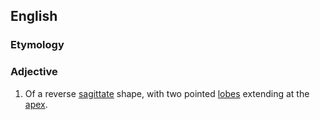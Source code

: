 ==English==

===Etymology===
{{prefix|en|ob|sagittate}}

===Adjective===
{{en-adj|-}}

# {{lb|en|botany|of leaves}} Of a reverse [[sagittate]] shape, with two pointed [[lobe]]s extending at the [[apex]].